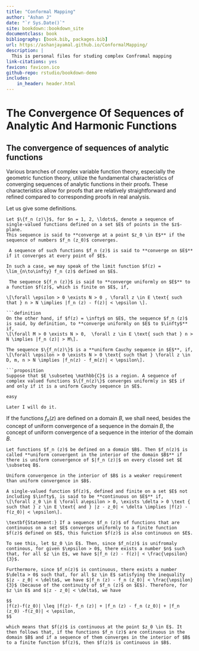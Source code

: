 ```yaml
--- 
title: "Conformal Mapping"
author: "Ashan J"
date: "`r Sys.Date()`"
site: bookdown::bookdown_site
documentclass: book
bibliography: [book.bib, packages.bib]
url: https://ashanjayamal.github.io/ConformalMapping/
description: |
  This is personal files for studing complex Confromal mapping
link-citations: yes
favicon: favicon.ico
github-repo: rstudio/bookdown-demo
includes:
    in_header: header.html
---
```


# The Convergence Of Sequences of Analytic And Harmonic Functions

## The convergence of sequences of analytic functions 

Various branches of complex variable function theory, especially the geometric function theory, utilize the fundamental characteristics of converging sequences of analytic functions in their proofs. These characteristics allow for proofs that are relatively straightforward and refined compared to corresponding proofs in real analysis.

Let us give some definitions.

```definition
Let $\{f_n (z)\}$, for $n = 1, 2, \ldots$, denote a sequence of single-valued functions defined on a set $E$ of points in the $z$-plane. 
This sequence is said to **converge at a point $z_0 \in E$** if the sequence of numbers $f_n (z_0)$ converges.
```

```definition
 A sequence of such functions $f_n (z)$ is said to **converge on $E$** if it converges at every point of $E$. 

In such a case, we may speak of the limit function $f(z) = \lim_{n\to\infty} f_n (z)$ defined on $E$.
```

```definition
 The sequence ${f_n (z)}$ is said to **converge uniformly on $E$** to a function $f(z)$, which is finite on $E$, if, 

\[\forall \epsilon > 0 \exists N > 0 , \forall z \in E \text{ such that } n > N \implies |f_n (z) - f(z)| < \epsilon \]. 

```definition
On the other hand, if $f(z) = \infty$ on $E$, the sequence $f_n (z)$ is said, by definition, to **converge uniformly on $E$ to $\infty$** if, 
\[\forall M > 0 \exists N > 0,  \forall z \in E \text{ such that } n > N \implies |f_n (z)| > M\].
```


```definition
The sequence $\{f_n(z)\}$ is a **uniform Cauchy sequence in $E$**, if, 
\[\forall \epsilon > 0 \exists N > 0 \text{ such that } \forall z \in D, m, n > N \implies |f_n(z) - f_m(z)| < \epsilon\].

```proposition
Suppose that $E \subseteq \mathbb{C}$ is a region. A sequence of complex valued functions $\{f_n(z)\}$ converges uniformly in $E$ if and only if it is a uniform Cauchy sequence in $E$.
```

```proof
easy 

Later I will do it.
```

If the functions $f_n (z)$ are defined on a domain $B$, we shall need, besides the concept of uniform convergence of a sequence in the domain $B$, the concept of uniform convergence of a sequence in the interior of the domain $B$.

```definition
Let functions $f_n (z)$ be defined on a domain $B$. Then $f_n(z)$ is called **uniform convergent in the interior of the domain $B$** if there is uniform convergence of $|f_n (z)|$ on every closed set $E \subseteq B$.

```

```remark
Uniform convergence in the interior of $B$ is a weaker requirement than uniform convergence in $B$.
```   

```definition
A single-valued function $f(z)$, defined and finite on a set $E$ not including $\infty$, is said to be **continuous on $E$** if, 
\[\forall z_0 \in E \forall a\epsilon > 0, \exists \delta > 0 \text { such that } z \in E \text{ and } |z - z_0| < \delta \implies |f(z) - f(z_0)| < \epsilon\].

```

```theorem
\textbf{Statement:} If a sequence $f_n (z)$ of functions that are continuous on a set $E$ converges uniformly to a finite function $f(z)$ defined on $E$, this function $f(z)$ is also continuous on $E$.
```


```proof
To see this, let $z_0 \in E$. Then, since $f_n(z)$ is unifromaly continous, for given $\epsilon > 0$, there exists a number $n$ such that, for all $z \in E$, we have $|f_n (z) - f(z)| < \frac{\epsilon}{3}$. 

Furthermore, since $f_n(z)$ is continuous, there exists a number $\delta > 0$ such that, for all $z \in E$ satisfying the inequality $|z - z_0| < \delta$, we have $|f_n (z) - f_n (z_0)| < \frac{\epsilon}{3}$ (because of the continuity of $f_n (z)$ on $E$). Therefore, for $z \in E$ and $|z - z_0| < \delta$, we have 

$$
|f(z)-f(z_0)| \leq |f(z)- f_n (z)| + |f_n (z) - f_n (z_0)| + |f_n (z_0) -f(z_0)| < \epsilon,
$$

which means that $f(z)$ is continuous at the point $z_0 \in E$. It then follows that, if the functions $f_n (z)$ are continuous in the domain $B$ and if a sequence of them converges in the interior of $B$ to a finite function $f(z)$, then $f(z)$ is continuous in $B$.
```




